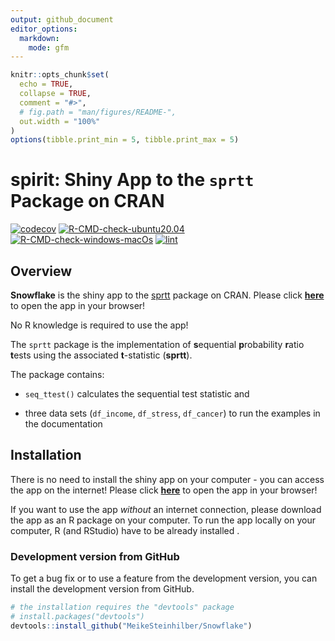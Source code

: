 ```yaml
---
output: github_document
editor_options:
  markdown:
    mode: gfm
---
```


```r
knitr::opts_chunk$set(
  echo = TRUE,
  collapse = TRUE,
  comment = "#>",
  # fig.path = "man/figures/README-",
  out.width = "100%"
)
options(tibble.print_min = 5, tibble.print_max = 5)
```

# spirit: Shiny App to the `sprtt` Package on CRAN

<!-- badges: start -->

[![codecov](https://codecov.io/gh/MeikeSteinhilber/sprtt/branch/master/graph/badge.svg?token=IQHTDTRBAW)](https://codecov.io/gh/MeikeSteinhilber/sprtt) [![R-CMD-check-ubuntu20.04](https://github.com/MeikeSteinhilber/Snowflake/actions/workflows/R-CMD-check-ubuntu20.4.yaml/badge.svg?branch=master)](https://github.com/MeikeSteinhilber/Snowflake/actions/workflows/R-CMD-check-ubuntu20.4.yaml) [![R-CMD-check-windows-macOs](https://github.com/MeikeSteinhilber/Snowflake/actions/workflows/R-CMD-check-windows-macOs.yaml/badge.svg?branch=master)](https://github.com/MeikeSteinhilber/Snowflake/actions/workflows/R-CMD-check-windows-macOs.yaml) [![lint](https://github.com/MeikeSteinhilber/Snowflake/actions/workflows/lint.yaml/badge.svg?branch=master)](https://github.com/MeikeSteinhilber/Snowflake/actions/workflows/lint.yaml)

<!-- badges: end -->

## Overview

**Snowflake** is the shiny app to the [sprtt](https://meikesteinhilber.github.io/sprtt/ "https://meikesteinhilber.github.io/sprtt/") package on CRAN. Please click [**here**](meike-steinhilber.shinyapps.io/sprtt/ "meike-steinhilber.shinyapps.io/sprtt/") to open the app in your browser!

No R knowledge is required to use the app!

The `sprtt` package is the implementation of **s**equential **p**robability **r**atio **t**ests using the associated **t**-statistic (**sprtt**).

The package contains:

-   `seq_ttest()` calculates the sequential test statistic and

-   three data sets (`df_income`, `df_stress`, `df_cancer`) to run the examples in the documentation

## Installation

There is no need to install the shiny app on your computer - you can access the app on the internet! Please click [**here**](meike-steinhilber.shinyapps.io/sprtt/ "meike-steinhilber.shinyapps.io/sprtt/") to open the app in your browser!

If you want to use the app *without* an internet connection, please download the app as an R package on your computer. To run the app locally on your computer, R (and RStudio) have to be already installed .

### Development version from GitHub

To get a bug fix or to use a feature from the development version, you can install the development version from GitHub.

```r
# the installation requires the "devtools" package
# install.packages("devtools")
devtools::install_github("MeikeSteinhilber/Snowflake")
```
